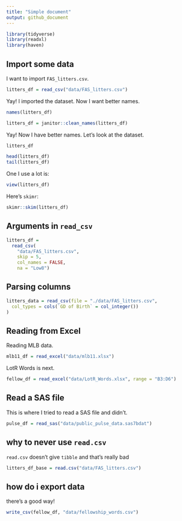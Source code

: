 ```yaml
---
title: "Simple document"
output: github_document
---
```


```r
library(tidyverse)
library(readxl)
library(haven)
```

## Import some data

I want to import `FAS_litters.csv`.

```r
litters_df = read_csv("data/FAS_litters.csv")
```

Yay! I imported the dataset. Now I want better names. 

```r
names(litters_df)

litters_df = janitor::clean_names(litters_df)
```

Yay! Now I have better names. Let's look at the dataset. 

```r
litters_df

head(litters_df)
tail(litters_df)
```

One I use a lot is:

```r
view(litters_df)
```

Here's `skimr`:

```r
skimr::skim(litters_df)
```


## Arguments in `read_csv`

```r
litters_df = 
  read_csv(
    "data/FAS_litters.csv",
    skip = 5, 
    col_names = FALSE, 
    na = "Low8")
```


## Parsing columns

```r
litters_data = read_csv(file = "./data/FAS_litters.csv",
  col_types = cols(`GD of Birth` = col_integer())
)
```



## Reading from Excel

Reading MLB data.

```r
mlb11_df = read_excel("data/mlb11.xlsx")
```

LotR Words is next.

```r
fellow_df = read_excel("data/LotR_Words.xlsx", range = "B3:D6")
```


## Read a SAS file

This is where I tried to read a SAS file and didn't.

```r
pulse_df = read_sas("data/public_pulse_data.sas7bdat")
```


## why to never use `read.csv`

`read.csv` doesn't give `tibble` and that's really bad

```r
litters_df_base = read.csv("data/FAS_litters.csv")
```



## how do i export data

there's a good way!

```r
write_csv(fellow_df, "data/fellowship_words.csv")
```

